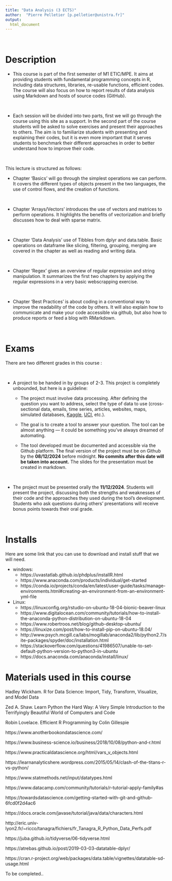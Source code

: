 ```yaml
---
title: "Data Analysis (3 ECTS)"
author:  "Pierre Pelletier [p.pelletier@unistra.fr]"
output:
  html_document
---
```


<p>&nbsp;</p>

# Description

- This course is part of the first semester of M1 ETIC/MPE. It aims at providing students with fundamental programming concepts in R, including data structures, libraries, re-usable functions, efficient codes. The course will also focus on how to report results of data analysis using Markdown and hosts of source codes (GitHub).


<p>&nbsp;</p>

- Each session will be divided into two parts, first we will go through the course using this site as a support. In the second part of the course students will be asked to solve exercises and present their approaches to others. The aim is to familiarize students with presenting and explaining their codes, but it is even more important that it serves students to benchmark their different approaches in order to better understand how to improve their code.

<p>&nbsp;</p>

This lecture is structured as follows:

- Chapter 'Basics' will go through the simplest operations we can perform. It covers the different types of objects present in the two languages, the use of control flows, and the creation of functions.
<p>&nbsp;</p>
- Chapter 'Arrays/Vectors' introduces the use of vectors and matrices to perform operations. It highlights the benefits of vectorization and briefly discusses how to deal with sparse matrix.
<p>&nbsp;</p>
- Chapter 'Data Analysis' use of Tibbles from dplyr and data.table. Basic operations on dataframe like slicing, filtering, grouping, merging are covered in the chapter as well as reading and writing data.
<p>&nbsp;</p>
- Chapter 'Regex' gives an overview of regular expression and string manipulation. It summarizes the first two chapters by applying the regular expressions in a very basic webscrapping exercise.
<p>&nbsp;</p>
- Chapter 'Best Practices' is about coding in a conventional way to improve the readability of the code by others. It will also explain how to communicate and make your code accessible via github, but also how to produce reports or feed a blog with RMarkdown.
<p>&nbsp;</p>


# Exams 


There are two different grades in this course :

<p>&nbsp;</p>

- A project to be handed in by groups of 2-3. This project is completely unbounded, but here is a guideline:

    - The project must involve data processing. After defining the question you want to address, select the type of data to use (cross-sectional data, emails, time series, articles, websites, maps, simulated databases, [Kaggle](https://www.kaggle.com/datasets), [UCI](https://archive.ics.uci.edu/ml/index.php), etc.).
    
    - The goal is to create a tool to answer your question. The tool can be almost anything — it could be something you’ve always dreamed of automating.
    
    - The tool developed must be documented and accessible via the Github platform. The final version of the project must be on Github by the **08/12/2024** before midnight. **No commits after this date will be taken into account.** The slides for the presentation must be created in markdown.
    
<p>&nbsp;</p>

- The project must be presented orally the **11/12/2024**. Students will present the project, discussing both the strengths and weaknesses of their code and the approaches they used during the tool's development. Students who ask questions during others’ presentations will receive bonus points towards their oral grade.


<!--
```r
library(downloadthis)
download_link(
  link = "https://github.com/master-ds2e/M1-Programming/raw/gh-pages/m1_recap.pdf",
  button_label = "Download Exams Instructions",
  button_type = "danger",
  has_icon = TRUE,
  icon = "fa fa-save",
  self_contained = FALSE
)
```

```r
library(downloadthis)
download_link(
  link = "https://github.com/master-ds2e/M1-Programming/raw/gh-pages/examples/exam_2021.zip",
  button_label = "Final Exam and solution (2021)",
  button_type = "danger",
  has_icon = TRUE,
  icon = "fa fa-save",
  self_contained = FALSE
)
```


```r
download_link(
  link = "https://github.com/master-ds2e/M1-Programming/raw/gh-pages/examples/exam_2022.pdf",
  button_label = "Final Exam (2022)",
  button_type = "danger",
  has_icon = TRUE,
  icon = "fa fa-save",
  self_contained = FALSE
)
```


```r
download_link(
  link = "https://github.com/master-ds2e/M1-Programming/raw/gh-pages/examples/exam_2023.zip",
  button_label = "Final Exam (2023)",
  button_type = "danger",
  has_icon = TRUE,
  icon = "fa fa-save",
  self_contained = FALSE
)
```
<p>&nbsp;</p>

-->

<p>&nbsp;</p>

# Installs

Here are some link that you can use to download and install stuff that we will need.


- windows:
    - https://uvastatlab.github.io/phdplus/installR.html
    - https://www.anaconda.com/products/individual/get-started
    - https://conda.io/projects/conda/en/latest/user-guide/tasks/manage-environments.html#creating-an-environment-from-an-environment-yml-file
    
- Linux:     
    - https://linuxconfig.org/rstudio-on-ubuntu-18-04-bionic-beaver-linux
    - https://www.digitalocean.com/community/tutorials/how-to-install-the-anaconda-python-distribution-on-ubuntu-18-04
    - https://www.robertroos.net/blog/github-desktop-ubuntu/
    - https://linuxize.com/post/how-to-install-pip-on-ubuntu-18.04/
    - http://www.psych.mcgill.ca/labs/mogillab/anaconda2/lib/python2.7/site-packages/spyder/doc/installation.html
    - https://stackoverflow.com/questions/41986507/unable-to-set-default-python-version-to-python3-in-ubuntu
    - https://docs.anaconda.com/anaconda/install/linux/



# Materials used in this course

Hadley Wickham. R for Data Science: Import, Tidy, Transform, Visualize, and Model Data

Zed A. Shaw. Learn Python the Hard Way: A Very Simple Introduction to the Terrifyingly Beautiful World of Computers and Code


Robin Lovelace. Efficient R Programming by Colin Gillespie

https://www.anotherbookondatascience.com/

https://www.business-science.io/business/2018/10/08/python-and-r.html

https://www.practicaldatascience.org/html/vars_v_objects.html

https://learnanalyticshere.wordpress.com/2015/05/14/clash-of-the-titans-r-vs-python/

https://www.statmethods.net/input/datatypes.html

https://www.datacamp.com/community/tutorials/r-tutorial-apply-family#as

https://towardsdatascience.com/getting-started-with-git-and-github-6fcd0f2d4ac6

https://docs.oracle.com/javase/tutorial/java/data/characters.html

http://eric.univ-lyon2.fr/~ricco/tanagra/fichiers/fr_Tanagra_R_Python_Data_Perfs.pdf

https://juba.github.io/tidyverse/06-tidyverse.html

https://atrebas.github.io/post/2019-03-03-datatable-dplyr/

https://cran.r-project.org/web/packages/data.table/vignettes/datatable-sd-usage.html

To be completed..

<!---
update

sudo apt-key adv --keyserver keyserver.ubuntu.com --recv-keys E298A3A825C0D65DFD57CBB651716619E084DAB9
sudo echo "deb http://cran.wustl.edu/bin/linux/ubuntu/xenial/" | sudo tee -a /etc/apt/sources.list
sudo apt update
sudo apt upgrade r-base r-base-dev
sudo apt update
sudo apt upgrade


- exercice 
monty hall: https://levelup.gitconnected.com/the-monty-hall-problem-solved-ec4f3753a682
monte carlo simulation :
boostrap:
cluster robust:
nr http://www.jtrive.com/estimating-logistic-regression-coefficents-from-scratch-python-version.html
nr http://www.jtrive.com/estimating-logistic-regression-coefficents-from-scratch-r-version.html

-->

